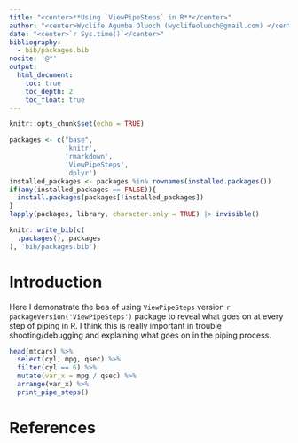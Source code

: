 ```yaml
---
title: "<center>**Using `ViewPipeSteps` in R**</center>"
author: "<center>Wyclife Agumba Oluoch (wyclifeoluoch@gmail.com) </center>"
date: "<center>`r Sys.time()`</center>"
bibliography: 
  - bib/packages.bib
nocite: '@*'
output: 
  html_document:
    toc: true
    toc_depth: 2
    toc_float: true
---
```


```r
knitr::opts_chunk$set(echo = TRUE)
```


```r
packages <- c("base",
              'knitr',
              'rmarkdown',
              'ViewPipeSteps',
              'dplyr')
installed_packages <- packages %in% rownames(installed.packages())
if(any(installed_packages == FALSE)){
  install.packages(packages[!installed_packages])
}
lapply(packages, library, character.only = TRUE) |> invisible()
```

```r
knitr::write_bib(c(
  .packages(), packages
), 'bib/packages.bib')
```

# Introduction

Here I demonstrate the bea of using `ViewPipeSteps` version `r packageVersion('ViewPipeSteps')` package to reveal what goes on at every step of piping in R. I think this is really important in trouble shooting/debugging and explaining what goes on in the piping process.

```r
head(mtcars) %>% 
  select(cyl, mpg, qsec) %>% 
  filter(cyl == 6) %>% 
  mutate(var_x = mpg / qsec) %>%
  arrange(var_x) %>% 
  print_pipe_steps()
```


# References